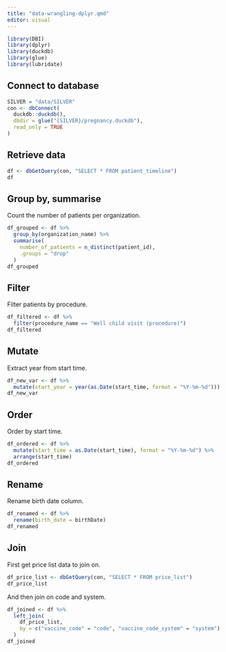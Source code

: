 ```yaml
---
title: "data-wrangling-dplyr.qmd"
editor: visual
---
```


```r
library(DBI)
library(dplyr)
library(duckdb)
library(glue)
library(lubridate)
```

## Connect to database

```r
SILVER = "data/SILVER"
con <- dbConnect(
  duckdb::duckdb(),
  dbdir = glue("{SILVER}/pregnancy.duckdb"),
  read_only = TRUE
)
```

## Retrieve data

```r
df <- dbGetQuery(con, "SELECT * FROM patient_timeline")
df
```

## Group by, summarise

Count the number of patients per organization.

```r
df_grouped <- df %>% 
  group_by(organization_name) %>%
  summarise(
    number_of_patients = n_distinct(patient_id),
    .groups = "drop"
  )
df_grouped
```

## Filter

Filter patients by procedure.

```r
df_filtered <- df %>%
  filter(procedure_name == "Well child visit (procedure)")
df_filtered
```

## Mutate

Extract year from start time.

```r
df_new_var <- df %>%
  mutate(start_year = year(as.Date(start_time, format = "%Y-%m-%d")))
df_new_var
```

## Order

Order by start time.

```r
df_ordered <- df %>%
  mutate(start_time = as.Date(start_time), format = "%Y-%m-%d") %>%
  arrange(start_time)
df_ordered
```

## Rename

Rename birth date column.

```r
df_renamed <- df %>%
  rename(birth_date = birthDate)
df_renamed
```

## Join

First get price list data to join on.

```r
df_price_list <- dbGetQuery(con, "SELECT * FROM price_list")
df_price_list
```

And then join on code and system.

```r
df_joined <- df %>%
  left_join(
    df_price_list,
    by = c("vaccine_code" = "code", "vaccine_code_system" = "system")
  )
df_joined
```
